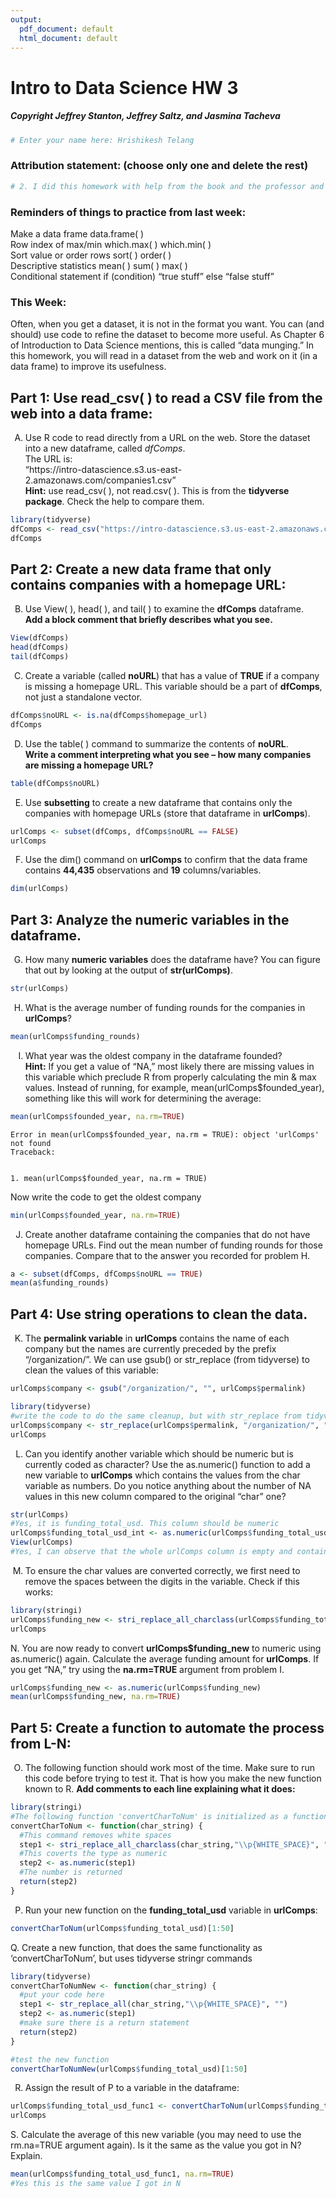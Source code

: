 ```yaml
---
output:
  pdf_document: default
  html_document: default
---
```

# Intro to Data Science HW 3

##### Copyright Jeffrey Stanton, Jeffrey Saltz, and Jasmina Tacheva


```r
# Enter your name here: Hrishikesh Telang
```

### Attribution statement: (choose only one and delete the rest)


```r
# 2. I did this homework with help from the book and the professor and these Internet sources: StackOverflow, R Documentation
```

### Reminders of things to practice from last week: 
Make a data frame		data.frame( ) <br>
Row index of max/min	which.max( )  which.min( )<br>
Sort value or order rows	sort( )   order( )<br>
Descriptive statistics 	mean( ) sum( ) max( ) <br>
Conditional statement	if (condition) “true stuff” else “false stuff”<br>

### This Week: 
Often, when you get a dataset, it is not in the format you want. You can (and should) use code to refine the dataset to become more useful. As Chapter 6 of Introduction to Data Science mentions, this is called “data munging.” In this homework, you will read in a dataset from the web and work on it (in a data frame) to improve its usefulness.


## Part 1: Use read_csv( ) to read a CSV file from the web into a data frame:

A.	Use R code to read directly from a URL on the web. Store the dataset into a new dataframe, called *dfComps*. <br>
The URL is:    <br>
"https://intro-datascience.s3.us-east-2.amazonaws.com/companies1.csv" <br>
**Hint:** use read_csv( ), not read.csv( ). This is from the **tidyverse package**. Check the help to compare them.


```r
library(tidyverse)
dfComps <- read_csv("https://intro-datascience.s3.us-east-2.amazonaws.com/companies1.csv")
dfComps
```

## Part 2: Create a new data frame that only contains companies with a homepage URL:

B.	Use View( ), head( ), and tail( ) to examine the **dfComps** dataframe. <br>
**Add a block comment that briefly describes what you see.**


```r
View(dfComps)
head(dfComps)
tail(dfComps)
```

C.	Create a variable (called **noURL**) that has a value of **TRUE** if a company is missing a homepage URL. This variable should be a part of **dfComps**, not just a standalone vector.


```r
dfComps$noURL <- is.na(dfComps$homepage_url)
dfComps
```

D.	Use the table( ) command to summarize the contents of **noURL**. <br>
**Write a comment interpreting what you see – how many companies are missing a homepage URL?**


```r
table(dfComps$noURL)
```

E.	Use **subsetting** to create a new dataframe that contains only the companies with homepage URLs (store that dataframe in **urlComps**).


```r
urlComps <- subset(dfComps, dfComps$noURL == FALSE)
urlComps
```

F.	Use the dim() command on **urlComps** to confirm that the data frame contains **44,435** observations and **19** columns/variables.


```r
dim(urlComps)
```

## Part 3: Analyze the numeric variables in the dataframe.

G.	How many **numeric variables** does the dataframe have? You can figure that out by looking at the output of **str(urlComps)**. 


```r
str(urlComps)
```

H.	What is the average number of funding rounds for the companies in **urlComps**?


```r
mean(urlComps$funding_rounds)
```

I.	What year was the oldest company in the dataframe founded? <br>
**Hint:** If you get a value of “NA,” most likely there are missing values in this variable which preclude R from properly calculating the min & max values. Instead of running, for example, mean(urlComps$founded_year), something like this will work for determining the average: 


```r
mean(urlComps$founded_year, na.rm=TRUE)
```


    Error in mean(urlComps$founded_year, na.rm = TRUE): object 'urlComps' not found
    Traceback:


    1. mean(urlComps$founded_year, na.rm = TRUE)


Now write the code to get the oldest company


```r
min(urlComps$founded_year, na.rm=TRUE)
```

J.	Create another dataframe containing the companies that do not have homepage URLs. Find out the mean number of funding rounds for those companies. Compare that to the answer you recorded for problem H.


```r
a <- subset(dfComps, dfComps$noURL == TRUE)
mean(a$funding_rounds)
```

## Part 4:  Use string operations to clean the data.

K.	The **permalink variable** in **urlComps** contains the name of each company but the names are currently preceded by the prefix “/organization/”. We can use gsub() or str_replace (from tidyverse) to clean the values of this variable:


```r
urlComps$company <- gsub("/organization/", "", urlComps$permalink)

library(tidyverse)
#write the code to do the same cleanup, but with str_replace from tidyverse
urlComps$company <- str_replace(urlComps$permalink, "/organization/", "")
urlComps
```

L.	Can you identify another variable which should be numeric but is currently coded as character? Use the as.numeric() function to add a new variable to **urlComps** which contains the values from the char variable as numbers. Do you notice anything about the number of NA values in this new column compared to the original “char” one?  


```r
str(urlComps)
#Yes, it is funding_total_usd. This column should be numeric
urlComps$funding_total_usd_int <- as.numeric(urlComps$funding_total_usd)
View(urlComps)
#Yes, I can observe that the whole urlComps column is empty and contains NA values
```

M.	To ensure the char values are converted correctly, we first need to remove the spaces between the digits in the variable. Check if this works:


```r
library(stringi)
urlComps$funding_new <- stri_replace_all_charclass(urlComps$funding_total_usd,"\\p{WHITE_SPACE}", "")
urlComps
```

N. You are now ready to convert **urlComps$funding_new** to numeric using as.numeric() again. Calculate the average funding amount for **urlComps**. If you get “NA,” try using the **na.rm=TRUE** argument from problem I.


```r
urlComps$funding_new <- as.numeric(urlComps$funding_new)
mean(urlComps$funding_new, na.rm=TRUE)
```

## Part 5:  Create a function to automate the process from L-N:

O.	The following function should work most of the time. Make sure to run this code before trying to test it. That is how you make the new function known to R. **Add comments to each line explaining what it does:**


```r
library(stringi) 
#The following function 'convertCharToNum' is initialized as a function with a single parameter named 'char_string'.
convertCharToNum <- function(char_string) {
  #This command removes white spaces
  step1 <- stri_replace_all_charclass(char_string,"\\p{WHITE_SPACE}", "")
  #This coverts the type as numeric
  step2 <- as.numeric(step1)
  #The number is returned
  return(step2)
}
```

P.	Run your new function on the **funding_total_usd** variable in **urlComps**:


```r
convertCharToNum(urlComps$funding_total_usd)[1:50]
```

Q. Create a new function, that does the same functionality as 'convertCharToNum', but uses tidyverse stringr commands


```r
library(tidyverse)
convertCharToNumNew <- function(char_string) {
  #put your code here
  step1 <- str_replace_all(char_string,"\\p{WHITE_SPACE}", "")
  step2 <- as.numeric(step1)
  #make sure there is a return statement
  return(step2)
}
```


```r
#test the new function
convertCharToNumNew(urlComps$funding_total_usd)[1:50]
```

R.	Assign the result of P to a variable in the dataframe:


```r
urlComps$funding_total_usd_func1 <- convertCharToNum(urlComps$funding_total_usd)
urlComps
```

S. Calculate the average of this new variable (you may need to use the rm.na=TRUE argument again). Is it the same as the value you got in N? Explain.


```r
mean(urlComps$funding_total_usd_func1, na.rm=TRUE)
#Yes this is the same value I got in N
```
